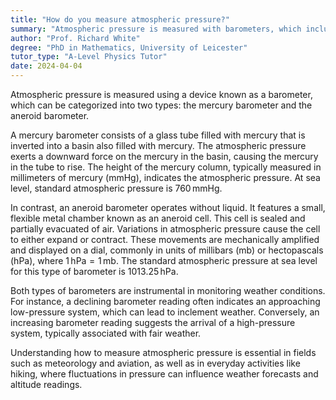 ```yaml
---
title: "How do you measure atmospheric pressure?"
summary: "Atmospheric pressure is measured with barometers, which include mercury barometers and aneroid barometers."
author: "Prof. Richard White"
degree: "PhD in Mathematics, University of Leicester"
tutor_type: "A-Level Physics Tutor"
date: 2024-04-04
---
```


Atmospheric pressure is measured using a device known as a barometer, which can be categorized into two types: the mercury barometer and the aneroid barometer.

A mercury barometer consists of a glass tube filled with mercury that is inverted into a basin also filled with mercury. The atmospheric pressure exerts a downward force on the mercury in the basin, causing the mercury in the tube to rise. The height of the mercury column, typically measured in millimeters of mercury ($\text{mmHg}$), indicates the atmospheric pressure. At sea level, standard atmospheric pressure is $760 \, \text{mmHg}$.

In contrast, an aneroid barometer operates without liquid. It features a small, flexible metal chamber known as an aneroid cell. This cell is sealed and partially evacuated of air. Variations in atmospheric pressure cause the cell to either expand or contract. These movements are mechanically amplified and displayed on a dial, commonly in units of millibars ($\text{mb}$) or hectopascals ($\text{hPa}$), where $1 \, \text{hPa} = 1 \, \text{mb}$. The standard atmospheric pressure at sea level for this type of barometer is $1013.25 \, \text{hPa}$.

Both types of barometers are instrumental in monitoring weather conditions. For instance, a declining barometer reading often indicates an approaching low-pressure system, which can lead to inclement weather. Conversely, an increasing barometer reading suggests the arrival of a high-pressure system, typically associated with fair weather.

Understanding how to measure atmospheric pressure is essential in fields such as meteorology and aviation, as well as in everyday activities like hiking, where fluctuations in pressure can influence weather forecasts and altitude readings.
    